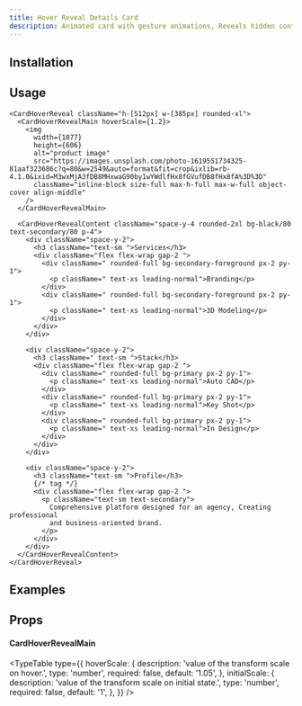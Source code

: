 ```yaml
---
title: Hover Reveal Details Card
description: Animated card with gesture animations, Reveals hidden content and scale main image on hover gesture.
---
```


<ComponentPreview name="card-hover-reveal-demo" />

## Installation

<ComponentInstallation name="card-hover-reveal" />

## Usage

```tsx
<CardHoverReveal className="h-[512px] w-[385px] rounded-xl">
  <CardHoverRevealMain hoverScale={1.2}>
    <img
      width={1077}
      height={606}
      alt="product image"
      src="https://images.unsplash.com/photo-1619551734325-81aaf323686c?q=80&w=2549&auto=format&fit=crop&ixlib=rb-4.1.0&ixid=M3wxMjA3fDB8MHxwaG90by1wYWdlfHx8fGVufDB8fHx8fA%3D%3D"
      className="inline-block size-full max-h-full max-w-full object-cover align-middle"
    />
  </CardHoverRevealMain>

  <CardHoverRevealContent className="space-y-4 rounded-2xl bg-black/80 text-secondary/80 p-4">
    <div className="space-y-2">
      <h3 className="text-sm ">Services</h3>
      <div className="flex flex-wrap gap-2 ">
        <div className=" rounded-full bg-secondary-foreground px-2 py-1">
          <p className=" text-xs leading-normal">Branding</p>
        </div>
        <div className=" rounded-full bg-secondary-foreground px-2 py-1">
          <p className=" text-xs leading-normal">3D Modeling</p>
        </div>
      </div>
    </div>

    <div className="space-y-2">
      <h3 className=" text-sm ">Stack</h3>
      <div className="flex flex-wrap gap-2 ">
        <div className=" rounded-full bg-primary px-2 py-1">
          <p className=" text-xs leading-normal">Auto CAD</p>
        </div>
        <div className=" rounded-full bg-primary px-2 py-1">
          <p className=" text-xs leading-normal">Key Shot</p>
        </div>
        <div className=" rounded-full bg-primary px-2 py-1">
          <p className=" text-xs leading-normal">In Design</p>
        </div>
      </div>
    </div>

    <div className="space-y-2">
      <h3 className="text-sm ">Profile</h3>
      {/* tag */}
      <div className="flex flex-wrap gap-2 ">
        <p className="text-sm text-secondary">
          Comprehensive platform designed for an agency, Creating professional
          and business-oriented brand.
        </p>
      </div>
    </div>
  </CardHoverRevealContent>
</CardHoverReveal>
```

## Examples

<ComponentPreview name="card-hover-reveal-full-demo" />

## Props

#### CardHoverRevealMain

<TypeTable
  type={{
    hoverScale: {
      description: 'value of the transform scale on hover.',
      type: 'number',
      required: false,
      default: '1.05',
    },
    initialScale: {
      description: 'value of the transform scale on initial state.',
      type: 'number',
      required: false,
      default: '1',
    },
  }}
/>
